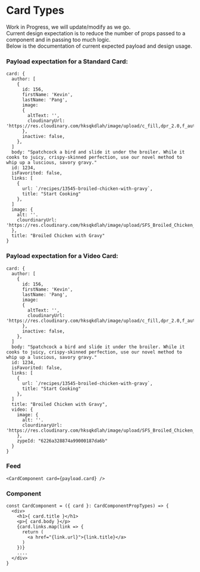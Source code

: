 
<Meta title="Components/Card Types" />

# Card Types

Work in Progress, we will update/modify as we go. <br/>
Current design expectation is to reduce the number of props passed to a component and in passing too much logic.<br/>
Below is the documentation of current expected payload and design usage.

### Payload expectation for a Standard Card:
```
card: {
  author: [
    {
      id: 156,
      firstName: 'Kevin',
      lastName: 'Pang',
      image:
      {
        altText: '',
        cloudinaryUrl: 'https://res.cloudinary.com/hksqkdlah/image/upload/c_fill,dpr_2.0,f_auto,fl_lossy.progressive.strip_profile,g_faces:auto,q_auto:low/AKO%20Articles/Author_Headshots/staff_kevin_pang'
      },
      inactive: false,
    },
  ]
  body: "Spatchcock a bird and slide it under the broiler. While it cooks to juicy, crispy-skinned perfection, use our novel method to whip up a luscious, savory gravy."
  id: 1234,
  isFavorited: false,
  links: [
    {
      url: `/recipes/13545-broiled-chicken-with-gravy`, 
      title: "Start Cooking"
    },
  ]
  image: {
    alt: ''.
    clourdinaryUrl: 'https://res.cloudinary.com/hksqkdlah/image/upload/SFS_Broiled_Chicken_with_Gravy_379_rx4dzb.jpg'
  },
  title: "Broiled Chicken with Gravy"
}
```

### Payload expectation for a Video Card:
```
card: {
  author: [
    {
      id: 156,
      firstName: 'Kevin',
      lastName: 'Pang',
      image:
      {
        altText: '',
        cloudinaryUrl: 'https://res.cloudinary.com/hksqkdlah/image/upload/c_fill,dpr_2.0,f_auto,fl_lossy.progressive.strip_profile,g_faces:auto,q_auto:low/AKO%20Articles/Author_Headshots/staff_kevin_pang'
      },
      inactive: false,
    },
  ]
  body: "Spatchcock a bird and slide it under the broiler. While it cooks to juicy, crispy-skinned perfection, use our novel method to whip up a luscious, savory gravy."
  id: 1234,
  isFavorited: false,
  links: [
    {
      url: `/recipes/13545-broiled-chicken-with-gravy`, 
      title: "Start Cooking"
    },
  ]
  title: "Broiled Chicken with Gravy", 
  video: {
    image: {
      alt: ''.
      clourdinaryUrl: 'https://res.cloudinary.com/hksqkdlah/image/upload/SFS_Broiled_Chicken_with_Gravy_379_rx4dzb.jpg'
    },
    zypeId: "6226a328874a99000187da6b"
  }
}
```

### Feed
```
<CardComponent card={payload.card} />
```
### Component
```
const CardComponent = ({ card }: CardComponentPropTypes) => {
  <div>
    <h1>{ card.title }</h1>
    <p>{ card.body }</p>
    {card.links.map(link => {
      return (
        <a href="{link.url}">{link.title}</a>
      )
    })}
    ....
  </div>
}
```